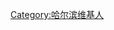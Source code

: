 {{Userbox
  |id=[[File:Location of Harbin Prefecture within Heilongjiang (China).png|52px]]
  |id-c=pink
  |info=<span lang="zh-cn">该用户现在或曾经居住于'''[[哈尔滨市]]'''。</span>
  |info-c=#E6E6FA
  |info-s=9
  |border-c=black
}}
[[Category:哈尔滨维基人]]